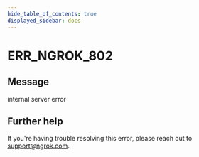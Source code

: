 ```yaml
---
hide_table_of_contents: true
displayed_sidebar: docs
---
```



# ERR_NGROK_802

## Message

internal server error

<ErrorDetails error="err_ngrok_802" />

## Further help

If you're having trouble resolving this error, please reach out to [support@ngrok.com](mailto:support@ngrok.com?subject=Help%20with%20ERR_NGROK_802).
